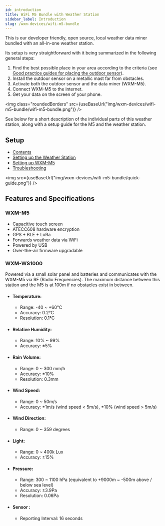 ```yaml
---
id: introduction
title: WiFi M5 Bundle with Weather Station
sidebar_label: Introduction
slug: /wxm-devices/wifi-m5-bundle
---
```



This is our developer friendly, open source, local weather data miner bundled with an all-in-one weather station.

Its setup is very straightforward with it being summarized in the following general steps:

1. Find the best possible place in your area according to the criteria (see [Good practice guides for placing the outdoor sensor](/wxm-devices/wifi-m5-bundle/setup-weather-station#good-practice-guides-for-placing-the-outdoor-sensor)).
1. Install the outdoor sensor on a metallic mast far from obstacles.
1. Activate both the outdoor sensor and the data miner (WXM-M5).
1. Connect WXM-M5 to the internet.
1. Get your data on the screen of your phone.

<img class="roundedBorders" src={useBaseUrl("img/wxm-devices/wifi-m5-bundle/wifi-m5-bundle.png")} />

See below for a short description of the individual parts of this weather station, along with a setup 
guide for the M5 and the weather station.


## Setup

- [Contents](/wxm-devices/wifi-m5-bundle/contents)
- [Setting up the Weather Station](/wxm-devices/wifi-m5-bundle/setup-weather-station)
- [Setting up WXM-M5](/wxm-devices/wifi-m5-bundle/setup-m5)
- [Troubleshooting](/wxm-devices/wifi-m5-bundle/troubleshooting)

<img src={useBaseUrl("img/wxm-devices/wifi-m5-bundle/quick-guide.png")} />

## Features and Specifications

### WXM-M5

- Capacitive touch screen
- ATECC608 hardware encryption
- GPS + BLE + LoRa
- Forwards weather data via WiFi
- Powered by USB
- Over-the-air firmware upgradable

### WXM-WS1000

Powered via a small solar panel and batteries and communicates with the WXM-M5 via RF (Radio Frequencies).
The maximum distance between this station and the M5 is at 100m if no obstacles exist in between.

- #### Temperature:

  - Range: -40 ~ +60°C
  - Accuracy: 0.2°C
  - Resolution: 0.1°C

- #### Relative Humidity:

  - Range: 10% ~ 99%
  - Accuracy: ±5%

- #### Rain Volume:

  - Range: 0 ~ 300 mm/h
  - Accuracy: ±10%
  - Resolution: 0.3mm

- #### Wind Speed:

  - Range: 0 ~ 50m/s
  - Accuracy: ±1m/s (wind speed < 5m/s), ±10% (wind speed > 5m/s)

- #### Wind Direction:

  - Range: 0 ~ 359 degrees

- #### Light:

  - Range: 0 ~ 400k Lux
  - Accuracy: ±15%

- #### Pressure:

  - Range: 300 ~ 1100 hPa (equivalent to +9000m ~ -500m above / below sea level)
  - Accuracy: ±3.9Pa
  - Resolution: 0.06Pa

- #### Sensor :
  - Reporting Interval: 16 seconds
